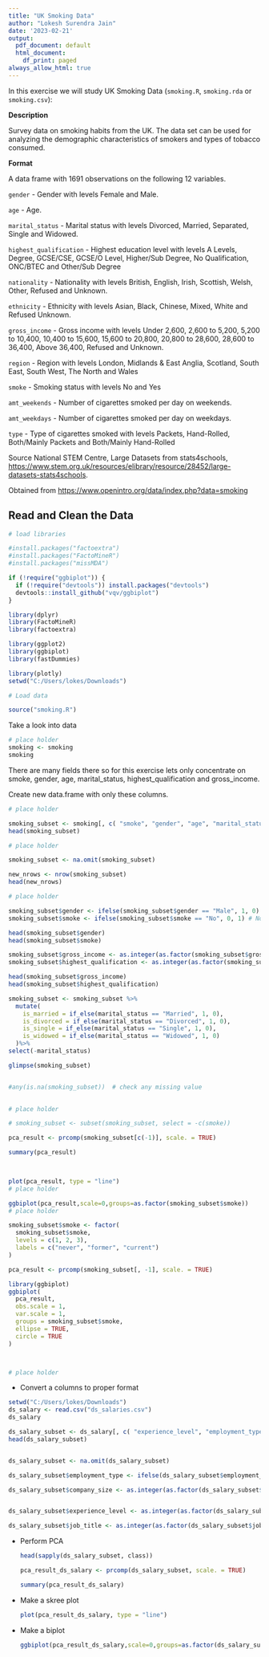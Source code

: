 ---
title: "UK Smoking Data"
author: "Lokesh Surendra Jain"
date: '2023-02-21'
output:
  pdf_document: default
  html_document:
    df_print: paged
always_allow_html: true
---

In this exercise we will study UK Smoking Data (`smoking.R`, `smoking.rda` or `smoking.csv`):

**Description**

Survey data on smoking habits from the UK. The data set can be used for analyzing the demographic characteristics of smokers and types of tobacco consumed.

**Format**

A data frame with 1691 observations on the following 12 variables.

`gender` - Gender with levels Female and Male.

`age` - Age.

`marital_status` - Marital status with levels Divorced, Married, Separated, Single and Widowed.

`highest_qualification` - Highest education level with levels A Levels, Degree, GCSE/CSE, GCSE/O Level, Higher/Sub Degree, No Qualification, ONC/BTEC and Other/Sub Degree

`nationality` - Nationality with levels British, English, Irish, Scottish, Welsh, Other, Refused and Unknown.

`ethnicity` - Ethnicity with levels Asian, Black, Chinese, Mixed, White and Refused Unknown.

`gross_income` - Gross income with levels Under 2,600, 2,600 to 5,200, 5,200 to 10,400, 10,400 to 15,600, 15,600 to 20,800, 20,800 to 28,600, 28,600 to 36,400, Above 36,400, Refused and Unknown.

`region` - Region with levels London, Midlands & East Anglia, Scotland, South East, South West, The North and Wales

`smoke` - Smoking status with levels No and Yes

`amt_weekends` - Number of cigarettes smoked per day on weekends.

`amt_weekdays` - Number of cigarettes smoked per day on weekdays.

`type` - Type of cigarettes smoked with levels Packets, Hand-Rolled, Both/Mainly Packets and Both/Mainly Hand-Rolled

Source National STEM Centre, Large Datasets from stats4schools, <https://www.stem.org.uk/resources/elibrary/resource/28452/large-datasets-stats4schools>.

Obtained from <https://www.openintro.org/data/index.php?data=smoking>

## Read and Clean the Data 

```{r setup, results="hide", warning=F, message=F}
# load libraries

#install.packages("factoextra")
#install.packages("FactoMineR")
#install.packages("missMDA")

if (!require("ggbiplot")) {
  if (!require("devtools")) install.packages("devtools")
  devtools::install_github("vqv/ggbiplot")
}

library(dplyr)
library(FactoMineR)
library(factoextra)

library(ggplot2)
library(ggbiplot)
library(fastDummies)

library(plotly)
setwd("C:/Users/lokes/Downloads")

```

```{r}
# Load data

source("smoking.R")

```

Take a look into data

```{r}
# place holder
smoking <- smoking
smoking

```

There are many fields there so for this exercise lets only concentrate on smoke, gender, age, marital_status, highest_qualification and gross_income.

Create new data.frame with only these columns.

```{r}
# place holder

smoking_subset <- smoking[, c( "smoke", "gender", "age", "marital_status", "highest_qualification", "gross_income")]
head(smoking_subset)
```

```{r}
# place holder

smoking_subset <- na.omit(smoking_subset)

new_nrows <- nrow(smoking_subset)
head(new_nrows)


```

```{r}
# place holder

smoking_subset$gender <- ifelse(smoking_subset$gender == "Male", 1, 0) # Female = 0, Male = 1
smoking_subset$smoke <- ifelse(smoking_subset$smoke == "No", 0, 1) # No = 0, Yes = 1

head(smoking_subset$gender)
head(smoking_subset$smoke)

smoking_subset$gross_income <- as.integer(as.factor(smoking_subset$gross_income))
smoking_subset$highest_qualification <- as.integer(as.factor(smoking_subset$highest_qualification))

head(smoking_subset$gross_income)
head(smoking_subset$highest_qualification)

smoking_subset <- smoking_subset %>%
  mutate(
    is_married = if_else(marital_status == "Married", 1, 0),
    is_divorced = if_else(marital_status == "Divorced", 1, 0),
    is_single = if_else(marital_status == "Single", 1, 0),
    is_widowed = if_else(marital_status == "Widowed", 1, 0)
  )%>%
select(-marital_status)

glimpse(smoking_subset)


#any(is.na(smoking_subset))  # check any missing value
 
```

```{r}
# place holder

# smoking_subset <- subset(smoking_subset, select = -c(smoke))

pca_result <- prcomp(smoking_subset[c(-1)], scale. = TRUE)

summary(pca_result)

 
```

```{r}

plot(pca_result, type = "line")
# place holder
```

```{r echo=TRUE}

ggbiplot(pca_result,scale=0,groups=as.factor(smoking_subset$smoke))
# place holder
```

```{r}

smoking_subset$smoke <- factor(
  smoking_subset$smoke,
  levels = c(1, 2, 3),
  labels = c("never", "former", "current")
)

pca_result <- prcomp(smoking_subset[, -1], scale. = TRUE)

library(ggbiplot)
ggbiplot(
  pca_result,
  obs.scale = 1,
  var.scale = 1,
  groups = smoking_subset$smoke,
  ellipse = TRUE,
  circle = TRUE
)



# place holder
```

-   Convert a columns to proper format

```{r}

setwd("C:/Users/lokes/Downloads")
ds_salary <- read.csv("ds_salaries.csv")
ds_salary

ds_salary_subset <- ds_salary[, c( "experience_level", "employment_type", "job_title", "company_size",'work_year')]
head(ds_salary_subset)


ds_salary_subset <- na.omit(ds_salary_subset)

ds_salary_subset$employment_type <- ifelse(ds_salary_subset$employment_type == "FT", 1, 0)

ds_salary_subset$company_size <- as.integer(as.factor(ds_salary_subset$company_size))


ds_salary_subset$experience_level <- as.integer(as.factor(ds_salary_subset$experience_level))

ds_salary_subset$job_title <- as.integer(as.factor(ds_salary_subset$job_title))

```

-   Perform PCA

    ```{r}

    head(sapply(ds_salary_subset, class))

    pca_result_ds_salary <- prcomp(ds_salary_subset, scale. = TRUE)

    summary(pca_result_ds_salary)

    ```

-   Make a skree plot

    ```{r}

    plot(pca_result_ds_salary, type = "line")
    ```

-   Make a biplot

    ```{r}

    ggbiplot(pca_result_ds_salary,scale=0,groups=as.factor(ds_salary_subset$company_size))

    ```
